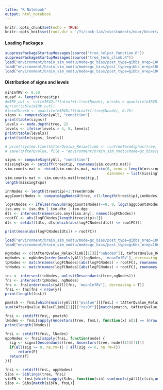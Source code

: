 ```yaml
---
title: "R Notebook"
output: html_notebook
---
```


```r
knitr::opts_chunk$set(echo = TRUE)
knitr::opts_knit$set(root.dir = '/fs/cbcb-lab/rob/students/noor/Uncertainity/treeTerminusScripts')
```

#### Loading Packages
```r
suppressPackageStartupMessages(source("tree_helper_function.R"))
suppressPackageStartupMessages(source("tree_term_climb.R"))
load("environment/brain_sim_nodtu/mode=gc_bias/post_type=gibbs_nrep=100_tf=100/yAll.RData")
load("environment/brain_sim_nodtu/mode=gc_bias/post_type=gibbs_nrep=100_tf=100/y.RData")
load("environment/brain_sim_nodtu/mode=gc_bias/post_type=gibbs_nrep=100_tf=100/tree.RData")
```

#### Distribution of signs and levels
```r
minInfRV <- 0.20
nLeaf <- length(tree$tip)
#mIRV_cut <- cut(mIRVDiff[nLeaf+1:tree$Nnode], breaks = quantile(mIRVDiff[nLeaf+1:tree$Nnode], 0:4/4), include.lowest = T)
#print(table(mIRV_cut))
#termThresh <- quantile(mIRVDiff[nLeaf+1:tree$Nnode], 0.75)
signs <- computeSign(yAll, "condition")
print(table(signs))
levels <- node.depth(tree, 2)
levels <- ifelse(levels > 4, 5, levels)
print(table(levels))
print(table(signs, levels))
```

```r
# print(system.time(tAfterQvalue_RelaxClimb <- runTreeTermAlphas(tree, yAll, "condition", 0.20, pCutOff = 0.05, pChild = 0.05, runType = c("a"), corr = c("qvalue"), alphas = c(0.01, 0.05, 0.10), cores = 3, compPThresh = T, temp=T)))
# save(tAfterQvalue, file = "environment/brain_sim_nodtu/mode=gc_bias/post_type=gibbs_nrep=100_tf=100/tAfterQvalue_relax_term.RData")
```

```r
signs <- computeSign(yAll, "condition")
missingTxps <- setdiff(tree$tip, rownames(sim.counts.mat))
sim.counts.mat <- rbind(sim.counts.mat, matrix(0, nrow = length(missingTxps), ncol = ncol(sim.counts.mat),
                                               dimnames = list(missingTxps, colnames(sim.counts.mat))))
sim.counts.mat <- sim.counts.mat[tree$tip,]
length(missingTxps)

innNodes <- length(tree$tip)+1:tree$Nnode
aggCountsNodes <- computeAggNodesU(tree, c(1:length(tree$tip),innNodes), sim.counts.mat)

logFCNodes <- ifelse(rowSums(aggCountsNodes)==0, 0, log2(aggCountsNodes[,2]+1)-log2(aggCountsNodes[,1]+1))
iso.any <- iso.dtu | iso.dte | iso.dge
dts <- intersect(names(iso.any)[iso.any], names(logFCNodes))
rootFC <- abs(logFCNodes[length(tree$tip)+1])
dts <- setdiff(dts, dts[which(abs(logFCNodes[dts]) <= rootFC)])

print(mean(abs(logFCNodes[dts]) > rootFC))
```

```r
load("environment/brain_sim_nodtu/mode=gc_bias/post_type=gibbs_nrep=100_tf=100/tARelax.RData")
load("environment/brain_sim_nodtu/mode=gc_bias/post_type=gibbs_nrep=100_tf=100/tAfterQvalue.RData")

ngNodes <- c(tAfterQvalue_RelaxClimb[[1]][["naNodeO"]], tAfterQvalue_RelaxClimb[[1]][["negNodeO"]])
ngNodes <- ngNodes[order(mcols(yAll)[ngNodes, 'meanInfRV'], decreasing = T)]
tpNodes <- match(names(logFCNodes)[abs(logFCNodes) > rootFC], rownames(yAll))
tnNodes <- match(names(logFCNodes)[abs(logFCNodes) < rootFC], rownames(yAll))

tns <- intersect(tnNodes, unlist(Descendants(tree,ngNodes)))
fns <- intersect(tpNodes, ngNodes)
fns <- fns[order(mcols(yAll)[fns, 'meanInfRV'], decreasing = T)]
fnsL <- fns[fns < nrow(y)]
print(length(fnsL))
```

```r
pmatch <- fnsL[which(mcols(yAll)[["pvalue"]][fnsL] < tAfterQvalue_RelaxClimb[[1]][["pChild"]])] ##All leaves that have pvalue less than threshold
sum(tAfterQvalue_RelaxClimb[[1]][["resDf"]][match(pmatch, tAfterQvalue_RelaxClimb[[1]][["resDf"]][,3]),2] > 0.1)
```

```r
fnsL <- setdiff(fnsL, pmatch)
lNodes <- fnsL[sapply(Ancestors(tree, fnsL), function(x) x[1] == (nrow(y)+1))]
print(length(lNodes))
```

```r
fnsL <- setdiff(fnsL, lNodes)
oppNodes <- fnsL[sapply(fnsL, function(node) {
  sig <- signs[Descendants(tree, Ancestors(tree, node)[1])[[1]]]
  if(all(sig >= 0, na.rm=T) | all(sig <= 0, na.rm=T))
      return(F)
  return(T)
})]

```

```r
fnsL <- setdiff(fnsL, oppNodes)
Sibs <- Siblings(tree, fnsL)
sibFN <- fnsL[which(sapply(Sibs, function(sib) sum(mcols(yAll)[c(sib,unlist(Descendants(tree,sib,"all"))),"pvalue"] < tAfterQvalue_RelaxClimb[[1]][["pChild"]], na.rm=T) > 0))]
Sibs <- Sibs[match(sibFN, fnsL)]
```